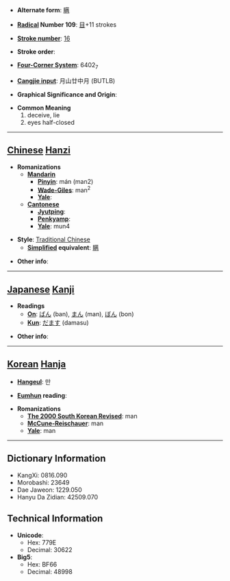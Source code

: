 * '''Alternate form''': [[瞒]]

* '''[[Wiktionary:Chinese radical index| Radical]] Number 109''': [[Wiktionary:Chinese radical index 目|目]]+11 strokes

* '''[[Wiktionary:Chinese total strokes index|Stroke number]]''': [[Wiktionary:Chinese total strokes index 16|16]]

* '''Stroke order''': 

* '''[[Wiktionary:Chinese four corner index|Four-Corner System]]''': 6402<sub>7</sub>

* '''[[Wiktionary:Chinese Cangjie index|Cangjie input]]''': 月山廿中月 (BUTLB)

* '''Graphical Significance and Origin''': 

* '''Common Meaning'''
*#deceive, lie
*# eyes half-closed


----

== [[Chinese]] [[Hanzi]] ==

* '''Romanizations'''
** '''[[Mandarin]]'''
*** '''[[Pinyin]]''': mán (man2)
*** '''[[Wade-Giles]]''': man<sup>2</sup>
*** '''[[Yale]]''': 
** '''[[Cantonese]]'''
*** '''[[Jyutping]]''':
*** '''[[Penkyamp]]''': 
*** '''[[Yale]]''': mun4

* '''Style''': [[Traditional Chinese]] 
** '''[[Simplified Chinese|Simplified]] equivalent''': [[瞒]]

* '''Other info''': 

----

== [[Japanese]] [[Kanji]] ==

* '''Readings'''
** '''[[On]]''': [[ばん]] (ban), [[まん]] (man), [[ぼん]] (bon)
** '''[[Kun]]''': [[だます]] (damasu)

* '''Other info''':  

----

== [[Korean]] [[Hanja]] ==

* '''[[Hangeul]]''': 만

* '''[[Eumhun]] reading''': 

* '''Romanizations'''
** '''[[The 2000 South Korean Revised Romanization|The 2000 South Korean Revised]]''': man
** '''[[McCune-Reischauer]]''': man
** '''[[Yale]]''': man

----

== Dictionary Information ==

* KangXi: 0816.090
* Morobashi: 23649
* Dae Jaweon: 1229.050
* Hanyu Da Zidian: 42509.070

== Technical Information ==

* '''Unicode''':
** Hex: 779E
** Decimal: 30622
* '''Big5''':
** Hex: BF66
** Decimal: 48998